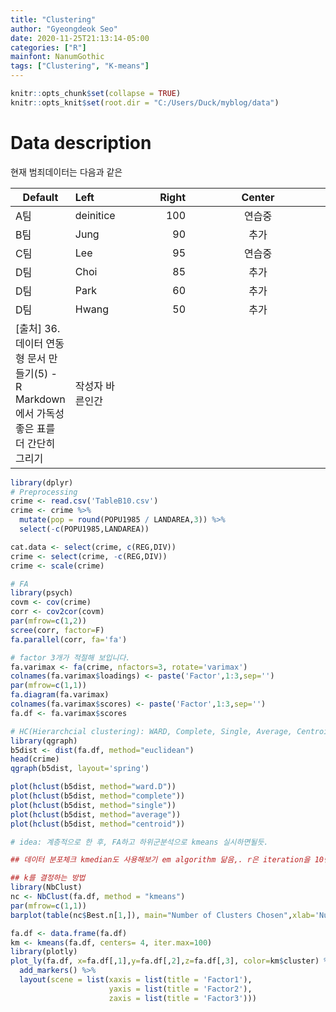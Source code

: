 ```yaml
---
title: "Clustering"
author: "Gyeongdeok Seo"
date: 2020-11-25T21:13:14-05:00
categories: ["R"]
mainfont: NanumGothic
tags: ["Clustering", "K-means"]
---
```


```r
knitr::opts_chunk$set(collapse = TRUE)
knitr::opts_knit$set(root.dir = "C:/Users/Duck/myblog/data")
```

# Data description
현재 범죄데이터는 다음과 같은 

| Default | Left| Right | Center |
|--| :- | ---:| :------: |
|A팀 | deinitice | 100| 연습중 |
|B팀 | Jung | 90| 추가 |
|C팀 | Lee | 95| 연습중 |
|D팀 | Choi | 85| 추가 |
|D팀 | Park | 60| 추가 |
|D팀 | Hwang | 50 | 추가 |
[출처] 36. 데이터 연동형 문서 만들기(5) - R Markdown에서 가독성 좋은 표를 더 간단히 그리기|작성자 바른인간


```r
library(dplyr)
# Preprocessing
crime <- read.csv('TableB10.csv')
crime <- crime %>%
  mutate(pop = round(POPU1985 / LANDAREA,3)) %>%
  select(-c(POPU1985,LANDAREA))

cat.data <- select(crime, c(REG,DIV))
crime <- select(crime, -c(REG,DIV))
crime <- scale(crime)

# FA
library(psych)
covm <- cov(crime)
corr <- cov2cor(covm)
par(mfrow=c(1,2))
scree(corr, factor=F)
fa.parallel(corr, fa='fa')

# factor 3개가 적절해 보입니다.
fa.varimax <- fa(crime, nfactors=3, rotate='varimax')
colnames(fa.varimax$loadings) <- paste('Factor',1:3,sep='')
par(mfrow=c(1,1))
fa.diagram(fa.varimax)
colnames(fa.varimax$scores) <- paste('Factor',1:3,sep='')
fa.df <- fa.varimax$scores

# HC(Hierarchcial clustering): WARD, Complete, Single, Average, Centroid, using dendrogram
library(qgraph)
b5dist <- dist(fa.df, method="euclidean")
head(crime)
qgraph(b5dist, layout='spring')

plot(hclust(b5dist, method="ward.D"))
plot(hclust(b5dist, method="complete"))
plot(hclust(b5dist, method="single"))
plot(hclust(b5dist, method="average"))
plot(hclust(b5dist, method="centroid"))

# idea: 계층적으로 한 후, FA하고 하위군분석으로 kmeans 실시하면될듯.

## 데이터 분포체크 kmedian도 사용해보기 em algorithm 닮음,. r은 iteration을 10번 사용

## k를 결정하는 방법
library(NbClust)
nc <- NbClust(fa.df, method = "kmeans")
par(mfrow=c(1,1))
barplot(table(nc$Best.n[1,]), main="Number of Clusters Chosen",xlab='Number of Clusters',ylab='Number of Criteria') # Sum of Square means 얼마나 주는지

fa.df <- data.frame(fa.df)
km <- kmeans(fa.df, centers= 4, iter.max=100) 
library(plotly)
plot_ly(fa.df, x=fa.df[,1],y=fa.df[,2],z=fa.df[,3], color=km$cluster) %>%
  add_markers() %>%
  layout(scene = list(xaxis = list(title = 'Factor1'),
                      yaxis = list(title = 'Factor2'),
                      zaxis = list(title = 'Factor3')))

```

